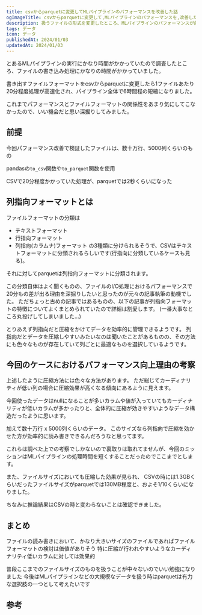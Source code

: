 ```yaml
---
title: csvからparquetに変更してMLパイプラインのパフォーマンスを改善した話
ogImageTitle: csvからparquetに変更して,MLパイプラインのパフォーマンスを,改善した話
description: 扱うファイルの形式を変更したところ、MLパイプラインのパフォーマンスが劇的に改善されました。
tags: データ
icon: データ
publishedAt: 2024/01/03
updatedAt: 2024/01/03
---
```


とあるMLパイプラインの実行にかなり時間がかかっていたので調査したところ、ファイルの書き込み処理にかなりの時間がかかっていました。

書き出すファイルフォーマットをcsvからparquetに変更したら1ファイルあたり20分程度処理が高速化され、パイプライン全体で6時間程の短縮になりました。

これまでパフォーマンスとファイルフォーマットの関係性をあまり気にしてこなかったので、いい機会だと思い深掘りしてみました。

## 前提

今回パフォーマンス改善で検証したファイルは、数十万行、5000列くらいのもの

pandasの`to_csv`関数や`to_parquet`関数を使用

CSVで20分程度かかっていた処理が、parquetでは2秒くらいになった

## 列指向フォーマットとは

ファイルフォーマットの分類は

- テキストフォーマット
- 行指向フォーマット
- 列指向(カラムナ)フォーマット
の3種類に分けられるそうで、CSVはテキストフォーマットに分類されるらしいです(行指向に分類しているケースも見る)。

それに対してparquetは列指向フォーマットに分類されます。

この分類自体はよく聞くものの、ファイルのI/O処理におけるパフォーマンスで20分もの差が出る理由を深掘りしたいと思ったのが元々の記事執筆の動機でした。
ただちょっと古めの記事ではあるものの、以下の記事が列指向フォーマットの特徴についてよくまとめられていたので詳細は割愛します。
(一番大事なところ丸投げしてしまいました…)

<EmbedLink url="https://engineer.retty.me/entry/columnar-storage-format" />

とりあえず列指向だと圧縮をかけてデータを効率的に管理できるようです。
列指向だとデータを圧縮しやすいみたいなのは聞いたことがあるものの、その方法にも色々なものが存在していて列ごとに最適なものを選択しているようです。

## 今回のケースにおけるパフォーマンス向上理由の考察

上述したように圧縮方法には色々な方法があります。
ただ総じてカーディナリティが低い列の場合に圧縮効果が高くなる傾向にあるように見えます。

今回使ったデータはnullになることが多いカラムや値が入っていてもカーディナリティが低いカラムが多かったりと、全体的に圧縮が効きやすいようなデータ構造だったように思います。

加えて数十万行 x 5000列くらいのデータ。
このサイズなら列指向で圧縮を効かせた方が効率的に読み書きできるんだろうなと思ってます。

これらは調べた上での考察でしかないので裏取りは取れてませんが、今回のミッションはMLパイプラインの処理時間を短くすることだったのでここまでとします。

また、ファイルサイズにおいても圧縮した効果が見られ、
CSVの時には1.3GBくらいだったファイルサイズがparquetでは130MB程度と、およそ1/10くらいになりました。

ちなみに推論結果はCSVの時と変わらないことは確認できました。

## まとめ

ファイルの読み書きにおいて、かなり大きいサイズのファイルであればファイルフォーマットの検討は価値がありそう
特に圧縮が行われやすいようなカーディナリティ低いカラムに対しては効果的

普段ここまでのファイルサイズのものを扱うことが中々ないのでいい勉強になりました
今後はMLパイプラインなどの大規模なデータを扱う時はparquetは有力な選択肢の一つとして考えたいです

## 参考

<EmbedLink url="https://engineer.retty.me/entry/columnar-storage-format" />
